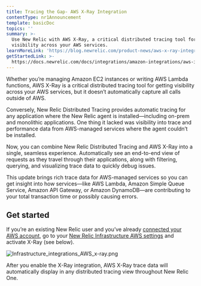 ```yaml
---
title: Tracing the Gap- AWS X-Ray Integration
contentType: nr1Announcement
template: basicDoc
topics: ''
summary: >-
  Use New Relic with AWS X-Ray, a critical distributed tracing tool for getting
  visibility across your AWS services.
learnMoreLink: 'https://blog.newrelic.com/product-news/aws-x-ray-integration/'
getStartedLink: >-
  https://docs.newrelic.com/docs/integrations/amazon-integrations/aws-integrations-list/aws-x-ray-monitoring-integration
---
```


Whether you’re managing Amazon EC2 instances or writing AWS Lambda functions, AWS X-Ray is a critical distributed tracing tool for getting visibility across your AWS services, but it doesn’t automatically capture all calls outside of AWS.

Conversely, New Relic Distributed Tracing provides automatic tracing for any application where the New Relic agent is installed—including on-prem and monolithic applications. One thing it lacked was visibility into trace and performance data from AWS-managed services where the agent couldn’t be installed.

Now, you can combine New Relic Distributed Tracing and AWS X-Ray into a single, seamless experience. Automatically see an end-to-end view of requests as they travel through their applications, along with filtering, querying, and visualizing trace data to quickly debug issues.

This update brings rich trace data for AWS-managed services so you can get insight into how services—like AWS Lambda, Amazon Simple Queue Service, Amazon API Gateway, or Amazon DynamoDB—are contributing to your total transaction time or possibly causing errors.

## Get started

If you’re an existing New Relic user and you’ve already [connected your AWS account](https://docs.newrelic.com/docs/integrations/amazon-integrations/get-started/connect-aws-infrastructure), go to your [New Relic Infrastructure AWS settings](https://infrastructure.newrelic.com) and activate X-Ray (see below).

![Infrastructure_integrations_AWS_x-ray.png](https://docs-dev.newrelic.com/sites/default/files/thumbnails/image/Infrastructure_integrations_AWS_x-ray.png "Infrastructure_integrations_AWS_x-ray.png")

After you enable the X-Ray integration, AWS X-Ray trace data will automatically display in any distributed tracing view throughout New Relic One.